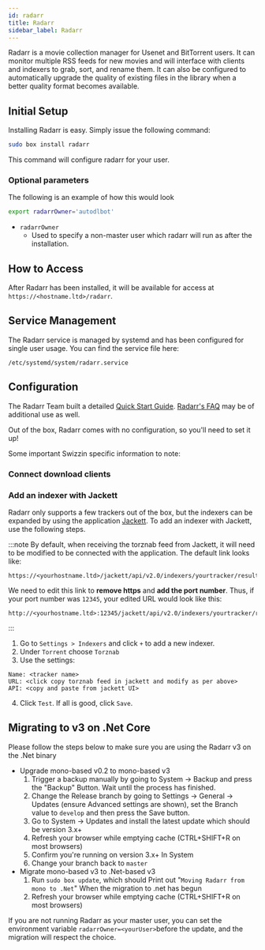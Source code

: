 ```yaml
---
id: radarr
title: Radarr
sidebar_label: Radarr
---
```


Radarr is a movie collection manager for Usenet and BitTorrent users. It can monitor multiple RSS feeds for new movies and will interface with clients and indexers to grab, sort, and rename them. 
It can also be configured to automatically upgrade the quality of existing files in the library when a better quality format becomes available.

## Initial Setup

Installing Radarr is easy. Simply issue the following command:

```bash main
sudo box install radarr
```

This command will configure radarr for your user.

### Optional parameters

<InstallOptsWarning />

The following is an example of how this would look

```bash main
export radarrOwner='autodlbot'
```

- `radarrOwner`
  - Used to specify a non-master user which radarr will run as after the installation.

## How to Access

After Radarr has been installed, it will be available for access at `https://<hostname.ltd>/radarr`.

## Service Management

The Radarr service is managed by systemd and has been configured for single user usage. You can find the service file here:

```
/etc/systemd/system/radarr.service
```


<SystemdTabs service="radarr"/>

## Configuration
The Radarr Team built a detailed [Quick Start Guide](https://wiki.servarr.com/Radarr_Quick_Start_Guide).
[Radarr's FAQ](https://wiki.servarr.com/Radarr_FAQ) may be of additional use as well.

Out of the box, Radarr comes with no configuration, so you'll need to set it up!

Some important Swizzin specific information to note:
### Connect download clients	

<Conn4Arrs />

### Add an indexer with Jackett	
Radarr only supports a few trackers out of the box, but the indexers can be expanded by using the application [Jackett](jackett.mdx). To add an indexer with Jackett, use the following steps.	

:::note	
By default, when receiving the torznab feed from Jackett, it will need to be modified to be connected with the application. The default link looks like:	

```plaintext	
https://<yourhostname.ltd>/jackett/api/v2.0/indexers/yourtracker/results/torznab/	
```	

We need to edit this link to **remove https** and **add the port number**. Thus, if your port number was `12345`, your edited URL would look like this:	

```plaintext	
http://<yourhostname.ltd>:12345/jackett/api/v2.0/indexers/yourtracker/results/torznab/	
```	
:::	

1. Go to `Settings > Indexers` and click `+` to add a new indexer.	
2. Under `Torrent` choose `Torznab`	
3. Use the settings:	
```plaintext main	
Name: <tracker name>	
URL: <click copy torznab feed in jackett and modify as per above>	
API: <copy and paste from jackett UI>	
```	
4. Click `Test`. If all is good, click `Save`.

## Migrating to v3 on .Net Core 

Please follow the steps below to make sure you are using the Radarr v3 on the .Net binary
- Upgrade mono-based v0.2 to mono-based v3
    1. Trigger a backup manually by going to System -> Backup and press the "Backup" Button. Wait until the process has finished.
    1. Change the Release branch by going to Settings -> General -> Updates (ensure Advanced settings are shown), set the Branch value to `develop` and then press the Save button.
    1. Go to System -> Updates and install the latest update which should be version 3.x+
    1. Refresh your browser while emptying cache (CTRL+SHIFT+R on most browsers)
    1. Confirm you're running on version 3.x+ In System
    1. Change your branch back to `master`
- Migrate mono-based v3 to .Net-based v3
    1. Run `sudo box update`, which should Print out "`Moving Radarr from mono to .Net`" When the migration to .net has begun
    1. Refresh your browser while emptying cache (CTRL+SHIFT+R on most browsers)
    
If you are not running Radarr as your master user, you can set the environment variable `radarrOwner=<yourUser>`before the update, and the migration will respect the choice.
